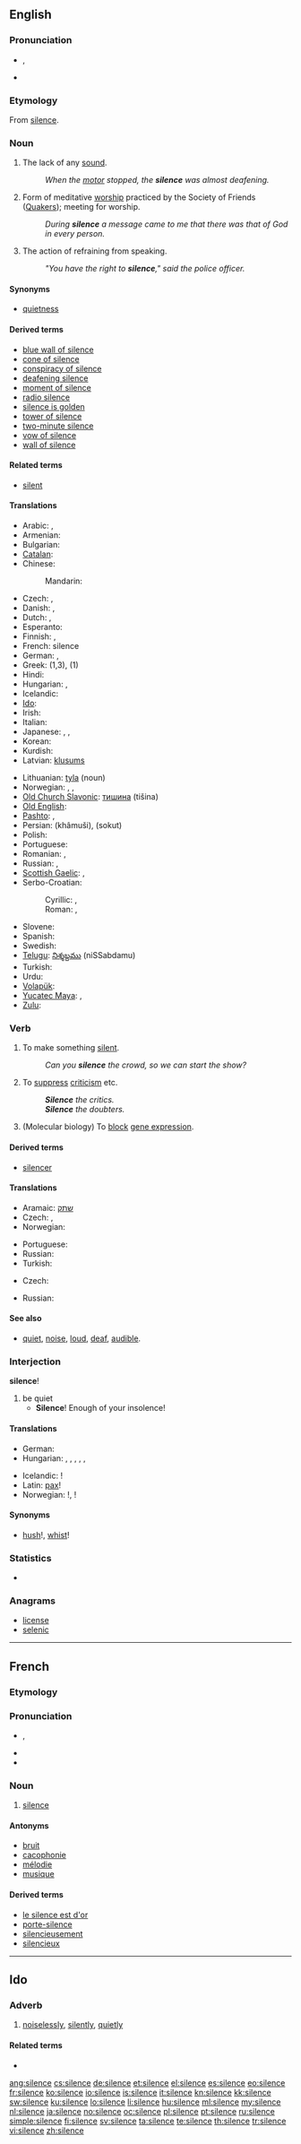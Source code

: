 {{wikipedia|dab=silence}}
==English==

===Pronunciation===
* {{IPA|/saɪləns/}}, {{SAMPA|/"saIl@ns/}}
* {{audio|en-us-silence.ogg|Audio (US)}}

===Etymology===
From {{etyl|fro}} [[#French|silence]].

===Noun===
{{wikipedia}}
{{en-noun|-|s}}

# The lack of any [[sound]].
#: ''When the [[motor]] stopped, the '''silence''' was almost deafening.''
# Form of meditative [[worship]] practiced by the Society of Friends ([[Quaker]]s); meeting for worship.
#: ''During '''silence''' a message came to me that there was that of God in every person.''
# The action of refraining from speaking.
#: ''"You have the right to '''silence'''," said the police officer.''

====Synonyms====
* [[quietness]]

====Derived terms====
* [[blue wall of silence]]
* [[cone of silence]]
* [[conspiracy of silence]]
* [[deafening silence]]
* [[moment of silence]]
* [[radio silence]]
* [[silence is golden]]
* [[tower of silence]]
* [[two-minute silence]]
* [[vow of silence]]
* [[wall of silence]]

====Related terms====
* [[silent]]

====Translations====
{{trans-top|The lack of any sound}}
* Arabic: {{t-|ar|صمت|m|tr=Samt}}, {{t-|ar|سكوت|m|tr=sukut}}
* Armenian: {{t-|hy|լռություն|tr=lṙut’yun}}
* Bulgarian: {{t|bg|тишина|f|tr=tišiná|sc=Cyrl}}
* [[Catalan]]: {{t|ca|silenci|m}}
* Chinese:
*: Mandarin: {{t-|cmn|沉默|tr=chénmò|sc=Hani}}
* Czech: {{t+|cs|ticho|n}}, {{t|cs|mlčení|n}}
* Danish: {{t|da|tavshed}}, {{t|da|stilhed}}
* Dutch: {{t+|nl|stilte}}, {{t|nl|zwijgen}}
* Esperanto: {{t-|eo|silento|xs=Esperanto}}
* Finnish: {{t+|fi|hiljaisuus}}, {{t-|fi|äänettömyys}}
* French: silence {{f}}
* German: {{t+|de|Schweigen|n}}, {{t+|de|Stille|f}}
* Greek: {{t+|el|σιωπή|f}} (1,3), {{t+|el|σιγή|f}} (1)
* Hindi: {{t-|hi|ख़ामोशी|f|tr=khāmošī|xs=Hindi}}
* Hungarian: {{t+|hu|csend}},  {{t+|hu|csönd}}
* Icelandic: {{t+|is|þögn|f}}
* [[Ido]]: {{t+|io|silenco|xs=Ido}}
* Irish: {{t-|ga|tost|m|xs=Irish}}
* Italian: {{t+|it|silenzio|m}}
* Japanese: {{t|ja|静けさ|tr=shízukesa}},  {{t-|ja|静寂|tr=seijaku}},  {{t-|ja|黙秘|tr=mokuhi}}
* Korean: {{t|ko|침묵|tr=chimmuk|sc=Hang}}
* Kurdish: {{ku-Arab|[[بێده‌نگ]]}}
* Latvian: [[klusums]] {{m}}
{{trans-mid}}
* Lithuanian: [[tyla]] {{f}} (noun)
* Norwegian: {{t+|no|stillhet|m}}, {{t+|no|ro|m}}, {{t|no|taushet|m}}
* [[Old Church Slavonic]]: [[тишина]] (tišina) {{f}}
* [[Old English]]: {{t+|ang|salnes|alt=sālnes|f}}
* [[Pashto]]: {{ps-Arab|[[ګنګه روژه]]}}, {{ps-Arab|[[چوپتيا]]}} {{f}}
* Persian: {{fa-Arab|[[خاموشی]]}} (khâmuši), {{fa-Arab|[[سکوت]]}} (sokut)
* Polish: {{t+|pl|cisza|f}}
* Portuguese: {{t+|pt|silêncio|m}}
* Romanian: {{t+|ro|linişte|f}}, {{t|ro|tăcere|f}}
* Russian: {{t+|ru|молчание|n|tr=molčánije}}, {{t+|ru|тишина|f|tr=tišiná}}
* [[Scottish Gaelic]]: {{t-|gd|tosd|m|xs=Scottish Gaelic}},{{t-|gd|sàmhchair|f|xs=Scottish Gaelic}}
* Serbo-Croatian:
*: Cyrillic: {{t-|sh|тишина|f|alt=тишѝна}}, {{t-|sh|мук|m|alt=му̑к}}
*: Roman: {{t-|sh|tišina|f|alt=tišìna}}, {{t-|sh|muk|m|alt=mȗk}}
* Slovene: {{t+|sl|tišina|f}}
* Spanish: {{t+|es|silencio|m}}
* Swedish: {{t+|sv|tystnad}}
* [[Telugu]]: [[నిశ్శబ్దము]] (niSSabdamu)
* Turkish: {{t+|tr|sessizlik}}
* Urdu: {{t-|ur|خاموشی|f|tr=khāmošī|xs=Urdu}}
* [[Volapük]]: {{t|vo|seil}}
* [[Yucatec Maya]]: {{tø|yua|ch’een}},  {{tø|yua|ch’ench’enki}}
* [[Zulu]]: {{t|zu|ukuthula|xs=Zulu}}
{{trans-bottom}}

===Verb===
{{en-verb|silenc|ing}}

# To make something [[silent]].
#: ''Can you '''silence''' the crowd, so we can start the show?''
# To [[suppress]] [[criticism]] etc.
#: '''''Silence''' the critics.''
#: '''''Silence''' the doubters.''
# (Molecular biology) To [[block]] [[gene expression]].
====Derived terms====
* [[silencer]]

====Translations====
{{trans-top|To make something silent}}
* Aramaic: [[שתק]]
* Czech: {{t-|cs|utišit}},  {{t-|cs|umlčet}}
* Norwegian: {{t+|no|roe}}
{{trans-mid}}
* Portuguese: {{t+|pt|silenciar}}
* Russian: {{t|ru|заглушить|tr=zaglušít’}}
* Turkish: {{t|tr|susturmak}}
{{trans-bottom}}

{{trans-top|To suppress criticism}}
* Czech: {{t-|cs|umlčet}}
{{trans-mid}}
* Russian: {{t|ru|заткнуть рот|tr=zatknút' rot}}
{{trans-bottom}}

====See also====
* [[quiet]], [[noise]], [[loud]], [[deaf]], [[audible]].

===Interjection===
'''silence'''!

# be quiet
#* '''Silence'''! Enough of your insolence!

====Translations====
{{trans-top|be quiet!}}
* German: {{t+|de|Stille|alt=Stille!}}
* Hungarian: {{t+|hu|csönd|alt=csönd!}}, {{t|hu|csöndet|alt=csöndet!}}, {{t|hu|csönd legyen|alt=csönd legyen!}},  {{t+|hu|csend|alt=csend!}}, {{t|hu|csendet|alt=csendet!}}, {{t|hu|csend legyen|alt=csend legyen!}}
{{trans-mid}}
* Icelandic: {{t|is|þögn}}!
* Latin: [[pax]]!
* Norwegian: {{t|no|stille}}!, {{t|no|hysj}}!
{{trans-bottom}}

====Synonyms====
* [[hush]]!, [[whist]]!

===Statistics===
* {{rank|regard|married|slowly|702|silence|afterwards|horses|wonder}}

===Anagrams===
* [[license#English|license]]
* [[selenic#English|selenic]]

----

==French==

===Etymology===
{{etyl|la|fr}} {{term|silentium||silence|lang=la}}

===Pronunciation===
* {{IPA|/si.lɑ̃s/|lang=fr}}, {{X-SAMPA|/sila~s@/|lang=fr}}
* {{audio|Fr-silence.ogg|Audio (France, Paris)}}
* {{homophones|silences|lang=fr}}

===Noun===
{{fr-noun|m}}

# [[#English|silence]]

====Antonyms====
* [[bruit]]
* [[cacophonie]]
* [[mélodie]]
* [[musique]]

====Derived terms====
* [[le silence est d'or]]
* [[porte-silence]]
* [[silencieusement]]
* [[silencieux]]

----

==Ido==

===Adverb===
{{io-adv}}

# [[noiselessly]], [[silently]], [[quietly]]

====Related terms====
* {{l|io|silencoza}}

[[ang:silence]]
[[cs:silence]]
[[de:silence]]
[[et:silence]]
[[el:silence]]
[[es:silence]]
[[eo:silence]]
[[fr:silence]]
[[ko:silence]]
[[io:silence]]
[[is:silence]]
[[it:silence]]
[[kn:silence]]
[[kk:silence]]
[[sw:silence]]
[[ku:silence]]
[[lo:silence]]
[[li:silence]]
[[hu:silence]]
[[ml:silence]]
[[my:silence]]
[[nl:silence]]
[[ja:silence]]
[[no:silence]]
[[oc:silence]]
[[pl:silence]]
[[pt:silence]]
[[ru:silence]]
[[simple:silence]]
[[fi:silence]]
[[sv:silence]]
[[ta:silence]]
[[te:silence]]
[[th:silence]]
[[tr:silence]]
[[vi:silence]]
[[zh:silence]]